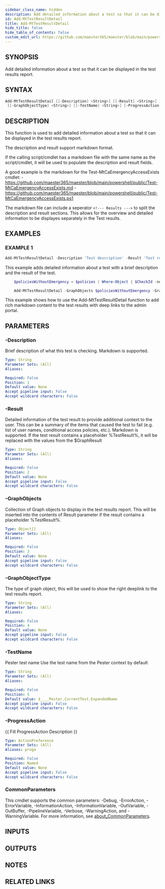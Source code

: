```yaml
---
sidebar_class_name: hidden
description: Add detailed information about a test so that it can be displayed in the test results report.
id: Add-MtTestResultDetail
title: Add-MtTestResultDetail
hide_title: false
hide_table_of_contents: false
custom_edit_url: https://github.com/maester365/maester/blob/main/powershell/public/Add-MtTestResultDetail.ps1
---
```


## SYNOPSIS

Add detailed information about a test so that it can be displayed in the test results report.

## SYNTAX

```powershell
Add-MtTestResultDetail [[-Description] <String>] [[-Result] <String>] [[-GraphObjects] <Object[]>]
 [[-GraphObjectType] <String>] [[-TestName] <String>] [-ProgressAction <ActionPreference>] [<CommonParameters>]
```

## DESCRIPTION

This function is used to add detailed information about a test so that it can be displayed in the test results report.

The description and result support markdown format.

If the calling script/cmdlet has a markdown file with the same name as the script/cmdlet,
it will be used to populate the description and result fields.

A good example is the markdown for the Test-MtCaEmergencyAccessExists cmdlet:
    - https://github.com/maester365/maester/blob/main/powershell/public/Test-MtCaEmergencyAccessExists.md
    - https://github.com/maester365/maester/blob/main/powershell/public/Test-MtCaEmergencyAccessExists.ps1

The markdown file can include a seperator `<!--- Results --->` to split the description and result sections.
This allows for the overview and detailed information to be displayes separately in the Test results.

## EXAMPLES

### EXAMPLE 1

```powershell
Add-MtTestResultDetail -Description 'Test description' -Result 'Test result'
```

This example adds detailed information about a test with a brief description and the result of the test.

```powershell
    $policiesWithoutEmergency = $policies | Where-Object { $CheckId -notin $_.conditions.users.excludeUsers -and $CheckId -notin $_.conditions.users.excludeGroups }

    Add-MtTestResultDetail -GraphObjects $policiesWithoutEmergency -GraphObjectType ConditionalAccess
```

This example shows how to use the Add-MtTestResultDetail function to add rich markdown content to the test results with deep links to the admin portal.

## PARAMETERS

### -Description

Brief description of what this test is checking.
Markdown is supported.

```yaml
Type: String
Parameter Sets: (All)
Aliases:

Required: False
Position: 1
Default value: None
Accept pipeline input: False
Accept wildcard characters: False
```

### -Result

Detailed information of the test result to provide additional context to the user.
This can be a summary of the items that caused the test to fail (e.g.
list of user names, conditional access policies, etc.).
Markdown is supported.
If the test result contains a placeholder %TestResult%, it will be replaced with the values from the $GraphResult

```yaml
Type: String
Parameter Sets: (All)
Aliases:

Required: False
Position: 2
Default value: None
Accept pipeline input: False
Accept wildcard characters: False
```

### -GraphObjects

Collection of Graph objects to display in the test results report.
This will be inserted into the contents of Result parameter if the result contains a placeholder %TestResult%.

```yaml
Type: Object[]
Parameter Sets: (All)
Aliases:

Required: False
Position: 3
Default value: None
Accept pipeline input: False
Accept wildcard characters: False
```

### -GraphObjectType

The type of graph object, this will be used to show the right deeplink to the test results report.

```yaml
Type: String
Parameter Sets: (All)
Aliases:

Required: False
Position: 4
Default value: None
Accept pipeline input: False
Accept wildcard characters: False
```

### -TestName

Pester test name
Use the test name from the Pester context by default

```yaml
Type: String
Parameter Sets: (All)
Aliases:

Required: False
Position: 5
Default value: $____Pester.CurrentTest.ExpandedName
Accept pipeline input: False
Accept wildcard characters: False
```

### -ProgressAction

\{\{ Fill ProgressAction Description \}\}

```yaml
Type: ActionPreference
Parameter Sets: (All)
Aliases: proga

Required: False
Position: Named
Default value: None
Accept pipeline input: False
Accept wildcard characters: False
```

### CommonParameters

This cmdlet supports the common parameters: -Debug, -ErrorAction, -ErrorVariable, -InformationAction, -InformationVariable, -OutVariable, -OutBuffer, -PipelineVariable, -Verbose, -WarningAction, and -WarningVariable. For more information, see [about_CommonParameters](http://go.microsoft.com/fwlink/?LinkID=113216).

## INPUTS

## OUTPUTS

## NOTES

## RELATED LINKS
